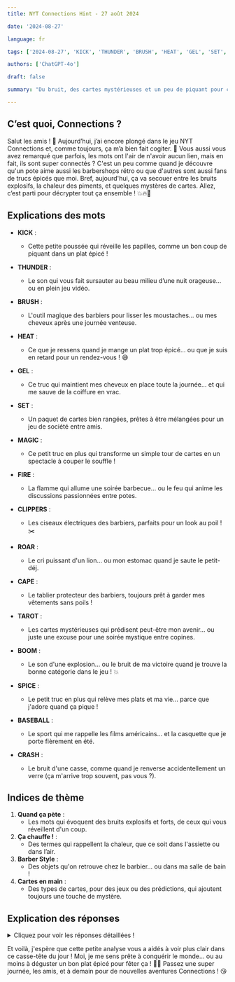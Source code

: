 ```yaml
---
title: NYT Connections Hint - 27 août 2024

date: '2024-08-27'

language: fr

tags: ['2024-08-27', 'KICK', 'THUNDER', 'BRUSH', 'HEAT', 'GEL', 'SET', 'MAGIC', 'FIRE', 'CLIPPERS', 'ROAR', 'CAPE', 'TAROT', 'BOOM', 'SPICE', 'BASEBALL', 'CRASH']

authors: ['ChatGPT-4o']

draft: false

summary: "Du bruit, des cartes mystérieuses et un peu de piquant pour ce 27 août..."

---
```


## C’est quoi, Connections ?

Salut les amis ! 👋 Aujourd’hui, j’ai encore plongé dans le jeu NYT Connections et, comme toujours, ça m’a bien fait cogiter. 🎯 Vous aussi vous avez remarqué que parfois, les mots ont l'air de n'avoir aucun lien, mais en fait, ils sont super connectés ? C'est un peu comme quand je découvre qu'un pote aime aussi les barbershops rétro ou que d'autres sont aussi fans de trucs épicés que moi. Bref, aujourd'hui, ça va secouer entre les bruits explosifs, la chaleur des piments, et quelques mystères de cartes. Allez, c’est parti pour décrypter tout ça ensemble ! 💥🔥🎴

## Explications des mots

- **KICK** :
  - Cette petite poussée qui réveille les papilles, comme un bon coup de piquant dans un plat épicé !
- **THUNDER** :
  - Le son qui vous fait sursauter au beau milieu d’une nuit orageuse... ou en plein jeu vidéo.
- **BRUSH** :
  - L'outil magique des barbiers pour lisser les moustaches… ou mes cheveux après une journée venteuse.
- **HEAT** :
  - Ce que je ressens quand je mange un plat trop épicé… ou que je suis en retard pour un rendez-vous ! 😅

- **GEL** :
  - Ce truc qui maintient mes cheveux en place toute la journée… et qui me sauve de la coiffure en vrac.
- **SET** :
  - Un paquet de cartes bien rangées, prêtes à être mélangées pour un jeu de société entre amis.
- **MAGIC** :
  - Ce petit truc en plus qui transforme un simple tour de cartes en un spectacle à couper le souffle !
- **FIRE** :
  - La flamme qui allume une soirée barbecue… ou le feu qui anime les discussions passionnées entre potes.

- **CLIPPERS** :
  - Les ciseaux électriques des barbiers, parfaits pour un look au poil ! ✂️
- **ROAR** :
  - Le cri puissant d'un lion… ou mon estomac quand je saute le petit-déj.
- **CAPE** :
  - Le tablier protecteur des barbiers, toujours prêt à garder mes vêtements sans poils !
- **TAROT** :
  - Les cartes mystérieuses qui prédisent peut-être mon avenir… ou juste une excuse pour une soirée mystique entre copines.

- **BOOM** :
  - Le son d'une explosion… ou le bruit de ma victoire quand je trouve la bonne catégorie dans le jeu ! 💥
- **SPICE** :
  - Le petit truc en plus qui relève mes plats et ma vie… parce que j'adore quand ça pique !
- **BASEBALL** :
  - Le sport qui me rappelle les films américains… et la casquette que je porte fièrement en été.
- **CRASH** :
  - Le bruit d'une casse, comme quand je renverse accidentellement un verre (ça m'arrive trop souvent, pas vous ?).

## Indices de thème

1. **Quand ça pète** :
   - Les mots qui évoquent des bruits explosifs et forts, de ceux qui vous réveillent d'un coup.
2. **Ça chauffe !** :
   - Des termes qui rappellent la chaleur, que ce soit dans l'assiette ou dans l’air.
3. **Barber Style** :
   - Des objets qu'on retrouve chez le barbier… ou dans ma salle de bain !
4. **Cartes en main** :
   - Des types de cartes, pour des jeux ou des prédictions, qui ajoutent toujours une touche de mystère.

## Explication des réponses

<details>
  <summary>Cliquez pour voir les réponses détaillées !</summary>

- **Quand ça pète** : BOOM, CRASH, ROAR, THUNDER
  - Ces mots sont tous liés à des sons forts, des bruits qui éclatent et résonnent. Imaginez un feu d'artifice, une tempête… ou mon téléphone qui tombe encore par terre. 😅

- **Ça chauffe !** : FIRE, HEAT, KICK, SPICE
  - Ici, on parle de chaleur sous toutes ses formes : celle du feu, du piquant, ou juste d'un petit coup de boost dans un plat bien épicé !

- **Barber Style** : BRUSH, CAPE, CLIPPERS, GEL
  - Les essentiels du barbier, ceux qui transforment une coupe ordinaire en un chef-d'œuvre… ou qui sauvent mes cheveux un lundi matin. 😎

- **Cartes en main** : BASEBALL, MAGIC, SET, TAROT
  - Des types de cartes qui racontent des histoires différentes : le jeu de cartes entre amis, la magie des tours, ou les prédictions mystérieuses du tarot.

</details>

Et voilà, j'espère que cette petite analyse vous a aidés à voir plus clair dans ce casse-tête du jour ! Moi, je me sens prête à conquérir le monde… ou au moins à déguster un bon plat épicé pour fêter ça ! 🥳🔥 Passez une super journée, les amis, et à demain pour de nouvelles aventures Connections ! 😘